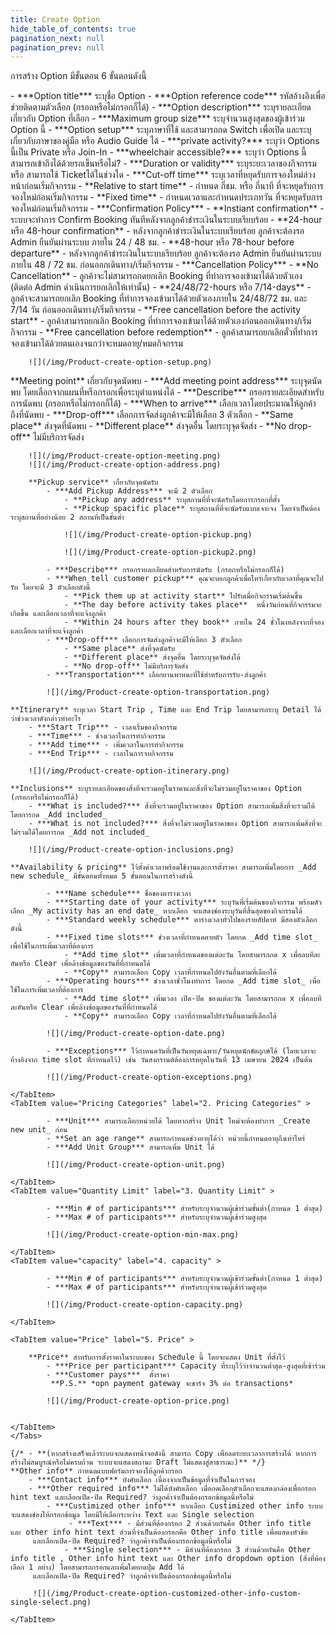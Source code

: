 ```yaml
---
title: Create Option
hide_table_of_contents: true
pagination_next: null
pagination_prev: null
---
```


การสร้าง Option มีขั้นตอน 6 ขั้นตอนดังนี้

<Tabs>
<TabItem value="Option setup" label="1. Option setup" default>
    - ***Option title*** ระบุชื่อ Option
    - ***Option reference code*** รหัสอ้างอิงเพื่อช่วยติดตามตัวเลือก (กรอกหรือไม่กรอกก็ได้)
    - ***Option description*** ระบุรายละเอียดเกี่ยวกับ Option ที่เลือก
    - ***Maximum group size*** ระบุจำนวนสูงสุดของผู้เข้าร่วม Option นี้
    - ***Option setup*** ระบุภาษาที่ใช้ และสามารถกด Switch เพื่อเปิด และระบุเกี่ยวกับภาษาของคู่มือ หรือ Audio Guide ได้
    - ***private activity?*** ระบุว่า Options นี้เป็น Private หรือ Join-In
    - ***wheelchair accessible?*** ระบุว่า Options นี้สามารถเข้าถึงได้ด้วยรถเข็นหรือไม่?
    - ***Duration or validity*** ระบุระยะเวลาของกิจกรรม หรือ สามารถใช้ Ticketได้ในช่วงใด
    - ***Cut-off time*** ระบุเวลาที่หยุดรับการจองใหม่ล่วงหน้าก่อนเริ่มกิจกรรม
        - **Relative to start time** - กำหนด กี่ชม. หรือ กี่นาที ที่จะหยุดรับการจองใหม่ก่อนเริ่มกิจกรรม
        - **Fixed time** - กำหนดเวลาและกำหนดประเภทวัน ที่จะหยุดรับการจองใหม่ก่อนเริ่มกิจกรรม
    - ***Confirmation Policy*** 
        - **Instiant confirmation** - ระบบจะทำการ Confirm Booking ทันทีหลังจากลูกค้าชำระเงินในระบบเรียบร้อย
        - **24-hour หรือ 48-hour confirmation** - หลังจากลูกค้าชำระเงินในระบบเรียบร้อย ลูกค้าจะต้องรอ Admin ยืนยันผ่านระบบ ภายใน 24 / 48 ชม.
        - **48-hour หรือ 78-hour before departure** - หลังจากลูกค้าชำระเงินในระบบเรียบร้อย ลูกค้าจะต้องรอ Admin ยืนยันผ่านระบบ ภายใน 48 / 72 ชม. ก่อนออกเดินทาง/เริ่มกิจกรรม 
    - ***Cancellation Policy*** 
        - **No Cancellation** - ลูกค้าจะไม่สามารถกดยกเลิก Booking ที่ทำการจองเข้ามาได้ด้วยตัวเอง (ติดต่อ Admin ดำเนินการยกเลิกให้เท่านั้น)
        - **24/48/72-hours หรือ 7/14-days** - ลูกค้าจะสามารถยกเลิก Booking ที่ทำการจองเข้ามาได้ด้วยตัวเองภายใน 24/48/72 ชม. และ 7/14 วัน ก่อนออกเดินทาง/เริ่มกิจกรรม
        - **Free cancellation before the activity start** - ลูกค้าสามารถยกเลิก Booking ที่ทำการจองเข้ามาได้ด้วยตัวเองก่อนออกเดินทาง/เริ่มกิจกรรม
        - **Free cancellation before redemption** - ลูกค้าสามารถยกเลิกตั๋วที่ทำการจองเข้ามาได้ด้วยตนเองจนกว่าจะหมดอายุ/หมดกิจกรรม

        ![](/img/Product-create-option-setup.png)

</TabItem>
<TabItem value="Meeting point or pickup" label="2. Meeting point or pickup">

<Tabs>
<TabItem value="Meeting point" label="1. Meeting point" >
        **Meeting point** เกี่ยวกับจุดนัดพบ
            - ***Add meeting point address*** ระบุจุดนัดพบ โดยเลือกจากแผนที่หรือกรอกเพื่อระบุตำแหน่งได้
            - ***Describe*** กรอกรายละเอียดสำหรับการนัดพบ (กรอกหรือไม่กรอกก็ได้)
            - ***When to arrive*** เลือกเวลาโดยประมาณให้ลูกค้าถึงที่นัดพบ
            - ***Drop-off*** เลือกการจัดส่งลูกค้าจะมีให้เลือก 3 ตัวเลือก
                - **Same place** ส่งจุดที่นัดพบ
                - **Different place** ส่งจุดอื่น โดยระบุจุดจัดส่ง
                - **No drop-off** ไม่มีบริการจัดส่ง

        ![](/img/Product-create-option-meeting.png)
        ![](/img/Product-create-option-address.png)

</TabItem>
<TabItem value="Pickup service" label="2. Pickup service" >

        **Pickup service** เกี่ยวกับจุดนัดรับ
            - ***Add Pickup Address*** จะมี 2 ตัวเลือก
                - **Pickup any address** ระบุสถานที่ที่จะนัดรับโดยการกรอกที่ตั้ง
                - **Pickup spacific place** ระบุสถานที่ที่จะนัดรับแบบเจาะจง โดยจำเป็นต้องระบุสถานที่อย่างน้อย 2 สถานที่เป็นขั้นต่ำ

                ![](/img/Product-create-option-pickup.png)
                
                ![](/img/Product-create-option-pickup2.png)

            - ***Describe*** กรอกรายละเอียดสำหรับการนัดรับ (กรอกหรือไม่กรอกก็ได้)
            - ***When tell customer pickup*** คุณจะบอกลูกค้าเมื่อไหร่เกี่ยวกับเวลาที่คุณจะไปรับ โดยจะมี 3 ตัวเลือกดังนี้
                - **Pick them up at activity start** ไปรับเมื่อกิจกรรมเริ่มต้นขึ้น
                - **The day before activity takes place**  หนึ่งวันก่อนที่กิจกรรมจะเกิดขึ้น และเลือกเวลาที่จะแจ้งลูกค้า
                - **Within 24 hours after they book** ภายใน 24 ชั่วโมงหลังจากที่จอง และเลือกเวลาที่จะแจ้งลูกค้า
            - ***Drop-off*** เลือกการจัดส่งลูกค้าจะมีให้เลือก 3 ตัวเลือก
                - **Same place** ส่งที่จุดนัดรับ
                - **Different place** ส่งจุดอื่น โดยระบุจุดจัดส่งได้
                - **No drop-off** ไม่มีบริการจัดส่ง
            - ***Transportation*** เลือกยานพาหนะที่ใช้สำหรับการรับ-ส่งลูกค้า

            ![](/img/Product-create-option-transportation.png)
</TabItem>
</Tabs>

</TabItem>
<TabItem value="Itinerary" label="3. Itinerary">

    **Itinerary** ระบุเวลา Start Trip , Time และ End Trip โดยสามารถระบุ Detail ได้ว่าช่วงเวลาดังกล่าวทำอะไร
        - ***Start Trip*** - เวลาเริ่มของกิจกรรม
        - ***Time*** - ช่วงเวลาในการทำกิจกรรม
        - ***Add time*** - เพิ่มเวลาในการทำกิจกรรม
        - ***End Trip*** - เวลาในการจบกิจกรรม

        ![](/img/Product-create-option-itinerary.png)

</TabItem>
<TabItem value="Inclusions" label="4. Inclusions">

    **Inclusions** ระบุรายละเอียดของสิ่งที่จะรวมอยู่ในราคาและสิ่งที่จะไม่รวมอยู่ในราคาของ Option (กรอกหรือไม่กรอกก็ได้)
        - ***What is included?*** สิ่งที่จะรวมอยู่ในราคาของ Option สามารถเพิ่มสิ่งที่จะรวมได้โดยการกด _Add included_
        - ***What is not included?*** สิ่งที่จะไม่รวมอยู่ในราคาของ Option สามารถเพิ่มสิ่งที่จะไม่รวมได้โดยการกด _Add not included_

        ![](/img/Product-create-option-inclusions.png)

</TabItem>
<TabItem value="Availability & pricing" label="5. Availability & pricing">

    **Availability & pricing** ไว้ตั้งค่าเวลาพร้อมใช้งานและการตั้งราคา สามารถเพิ่มโดยการ _Add new schedule_ มีขั้นตอนทั้งหมด 5 ขั้นตอนในการสร้างดังนี้

<Tabs>
<TabItem value="Schedule" label="1. Schedule" >

            - ***Name schedule*** ชื่อของตารางเวลา
            - ***Starting date of your activity*** ระบุวันที่เริ่มต้นของกิจกรรม พร้อมตัวเลือก _My activity has an end date_ หากเลือก จะแสดงช่องระบุวันที่สิ้นสุดของกิจกรรมได้
            - ***Standard weekly schedule*** ตารางเวลาทั่วไปของรายสัปดาห์ มีสองตัวเลือกดังนี้
            - ***Fixed time slots*** ช่วงเวลาที่กำหนดตายตัว โดยกด _Add time slot_ เพื่อใช้ในการเพิ่มเวลาที่ต้องการ
                - **Add time slot** เพิ่มเวลาที่กำหนดของแต่ละวัน โดยสามารถกด x เพื่อลบทีละอันหรือ Clear เพื่อล้างข้อมูลของวันที่ที่กำหนดได้
                - **Copy** สามารถเลือก Copy เวลาที่กำหนดไปยังวันอื่นตามที่เลือกได้
            - ***Operating hours*** ช่วงเวลาชั่วโมงทำการ โดยกด _Add time slot_ เพื่อใช้ในการเพิ่มเวลาที่ต้องการ
                - **Add time slot** เพิ่มเวลา เปิด-ปิด ของแต่ละวัน โดยสามารถกด x เพื่อลบทีละอันหรือ Clear เพื่อล้างข้อมูลของวันที่ที่กำหนดได้
                - **Copy** สามารถเลือก Copy เวลาที่กำหนดไปยังวันอื่นตามที่เลือกได้

            ![](/img/Product-create-option-date.png)

            - ***Exceptions*** ไว้กำหนดวันที่เป็นวันหยุดเฉพาะ/วันหยุดนักขัตฤกษ์ได้ (โดยเวลาจะอ้างอิงจาก time slot ที่กำหนดไว้) เช่น วันสงกรานต์ต้องการหยุดในวันที่ 13 เมษายน 2024 เป็นต้น

            ![](/img/Product-create-option-exceptions.png)

    </TabItem>
    <TabItem value="Pricing Categories" label="2. Pricing Categories" >

            - ***Unit*** สามารถเลือกหน่วยได้ โดยหากสร้าง Unit ใหม่จะต้องทำการ _Create new unit_ ก่อน
            - **Set an age range** สามารถกำหนดช่วงอายุได้ว่า หน่วยนี้กำหนดอายุถึงเท่าไหร่
            - ***Add Unit Group*** สามารถเพิ่ม Unit ได้

            ![](/img/Product-create-option-unit.png)

    </TabItem>
    <TabItem value="Quantity Limit" label="3. Quantity Limit" >

            - ***Min # of participants*** สำหรับระบุจำนวนผู้เข้าร่วมขั้นต่ำ(กำหนด 1 ต่ำสุด)
            - ***Max # of participants*** สำหรับระบุจำนวนผู้เข้าร่วมสูงสุด

            ![](/img/Product-create-option-min-max.png)

    </TabItem>
    <TabItem value="capacity" label="4. capacity" >

            - ***Min # of participants*** สำหรับระบุจำนวนผู้เข้าร่วมขั้นต่ำ(กำหนด 1 ต่ำสุด)
            - ***Max # of participants*** สำหรับระบุจำนวนผู้เข้าร่วมสูงสุด

            ![](/img/Product-create-option-capacity.png)

    </TabItem>

    <TabItem value="Price" label="5. Price" >

        **Price** สำหรับการตั้งราคาในระบบของ Schedule นี้ โดยจะแสดง Unit ที่ตั้งไว้
            - ***Price per participant*** Capacity ที่ระบุไว้ว่าจำนวนต่ำสุด-สูงสุดที่เข้าร่วม
            - ***Customer pays***  ตั้งราคา 
             **P.S.** *opn payment gateway จะชาร์จ 3% ต่อ transactions*

            ![](/img/Product-create-option-price.png)


    </TabItem>
    </Tabs>

</TabItem>
<TabItem value="Other info" label="6. Other info">

    {/* - **(หากสร้างเสร็จแล้วระบบจะแสดงหน้าจอดังนี้ สามารถ Copy เพื่อลดระยะเวลาการสร้างได้ หากการสร้างไม่สมบูรณ์หรือไม่ครบถ้วน ระบบจะแสดงสถานะ Draft ไม่แสดงสู่สาธารณะ)** */}
    **Other info** กำหนดแบบฟอร์มการจองให้ลูกค้ากรอก  
        - ***Contact info*** บังคับเลือก เนื่องจากเป็นข้อมูลที่จำเป็นในการจอง
        - ***Other required info*** ไม่ได้บังคับเลือก เมื่อกดเลือกตัวเลือกจะแสดงกล่องเพื่อกรอก hint text และเลือกเปิด-ปิด Required? ว่าลูกค้าจำเป็นต้องกรอกข้อมูลนี้หรือไม่ 
            - ***Custimized other info*** หากเลือก Custimized other info ระบบจะแสดงช่องให้กรอกข้อมูล โดยมีให้เลือกระหว่าง Text และ Single selection
                 - ***Text*** - มีส่วนที่ต้องกรอก 2 ส่วนด้วยกันคือ Other info title และ other info hint text ส่วนที่จำเป็นต้องกรอกคือ Other info title เพื่อแสดงหัวข้อ 
         และเลือกเปิด-ปิด Required? ว่าลูกค้าจำเป็นต้องกรอกข้อมูลนี้หรือไม่
                - ***Single selection*** - มีส่วนที่ต้องกรอก 3 ส่วนด้วยกันคือ Other info title , Other info hint text และ Other info dropdown option (สิ่งที่ต้องเลือก 1 อย่าง) โดยสามารถกรอกและเพิ่มโดยกดปุ่ม Add ได้ 
         และเลือกเปิด-ปิด Required? ว่าลูกค้าจำเป็นต้องกรอกข้อมูลนี้หรือไม่

         ![](/img/Product-create-option-customized-other-info-custom-single-select.png)

    </TabItem>
</Tabs>
